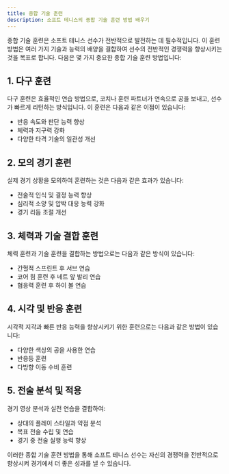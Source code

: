 ```yaml
---
title: 종합 기술 훈련
description: 소프트 테니스의 종합 기술 훈련 방법 배우기
---
```


종합 기술 훈련은 소프트 테니스 선수가 전반적으로 발전하는 데 필수적입니다. 이 훈련 방법은 여러 가지 기술과 능력의 배양을 결합하여 선수의 전반적인 경쟁력을 향상시키는 것을 목표로 합니다. 다음은 몇 가지 중요한 종합 기술 훈련 방법입니다:

## 1. 다구 훈련

다구 훈련은 효율적인 연습 방법으로, 코치나 훈련 파트너가 연속으로 공을 보내고, 선수가 빠르게 리턴하는 방식입니다. 이 훈련은 다음과 같은 이점이 있습니다:

- 반응 속도와 판단 능력 향상
- 체력과 지구력 강화
- 다양한 타격 기술의 일관성 개선

## 2. 모의 경기 훈련

실제 경기 상황을 모의하여 훈련하는 것은 다음과 같은 효과가 있습니다:

- 전술적 인식 및 결정 능력 향상
- 심리적 소양 및 압박 대응 능력 강화
- 경기 리듬 조절 개선

## 3. 체력과 기술 결합 훈련

체력 훈련과 기술 훈련을 결합하는 방법으로는 다음과 같은 방식이 있습니다:

- 간헐적 스프린트 후 서브 연습
- 코어 힘 훈련 후 네트 앞 발리 연습
- 협응력 훈련 후 하이 볼 연습

## 4. 시각 및 반응 훈련

시각적 지각과 빠른 반응 능력을 향상시키기 위한 훈련으로는 다음과 같은 방법이 있습니다:

- 다양한 색상의 공을 사용한 연습
- 반응등 훈련
- 다방향 이동 수비 훈련

## 5. 전술 분석 및 적용

경기 영상 분석과 실전 연습을 결합하여:

- 상대의 플레이 스타일과 약점 분석
- 목표 전술 수립 및 연습
- 경기 중 전술 실행 능력 향상

이러한 종합 기술 훈련 방법을 통해 소프트 테니스 선수는 자신의 경쟁력을 전반적으로 향상시켜 경기에서 더 좋은 성과를 낼 수 있습니다.